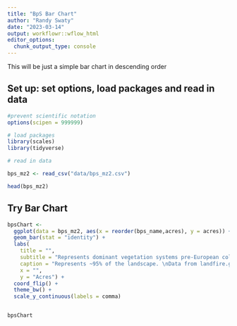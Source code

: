 ```yaml
---
title: "BpS Bar Chart"
author: "Randy Swaty"
date: "2023-03-14"
output: workflowr::wflow_html
editor_options:
  chunk_output_type: console
---
```



This will be just a simple bar chart in descending order

## Set up: set options, load packages and read in data

```r
#prevent scientific notation
options(scipen = 999999)

# load packages
library(scales)
library(tidyverse)

# read in data

bps_mz2 <- read_csv("data/bps_mz2.csv")

head(bps_mz2)
```

## Try Bar Chart

```r

bpsChart <- 
  ggplot(data = bps_mz2, aes(x = reorder(bps_name,acres), y = acres)) +
  geom_bar(stat = "identity") +
  labs(
    title = "",
    subtitle = "Represents dominant vegetation systems pre-European colonization",
    caption = "Represents ~95% of the landscape. \nData from landfire.gov.",
    x = "",
    y = "Acres") +
  coord_flip() +
  theme_bw() +
  scale_y_continuous(labels = comma) 


bpsChart

```


